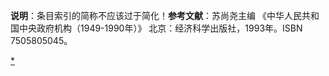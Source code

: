 <noinclude>'''说明'''：条目索引的简称不应该过于简化！</noinclude>{{Navbox
|bodyclass=hlist

|name=1954年中华人民共和国国务院
|title=[[1954年]][[中华人民共和国]][[中华人民共和国国务院|国务院]]
|state={{{state|autocollapse}}}
|image={{中华人民共和国国徽|60}}
|above= [[中华人民共和国国务院秘书厅|国务院秘书厅]]

|group1=[[中华人民共和国国务院组成人员|组成人员]]
|list1=
*[[中华人民共和国国务院总理|总理]]
*[[中华人民共和国国务院副总理|副总理]]
*[[国务院组成部门及其负责人列表|各组成部门负责人]]
*[[中华人民共和国国务院秘书长|国务院秘书长]]

|group2=[[国务院组成部门|组成部门]]
|list2=
*[[中华人民共和国内务部|内务部]]
*[[中华人民共和国外交部|外交部]]
*[[中华人民共和国国防部|国防部]]
*[[中华人民共和国公安部|公安部]]
*[[中华人民共和国司法部|司法部]]
*[[中华人民共和国监察部|监察部]]
*[[中华人民共和国财政部|财政部]]
*[[中华人民共和国粮食部|粮食部]]
*[[中华人民共和国商业部|商业部]]
*[[中华人民共和国对外贸易部|对外贸易部]]
*[[中华人民共和国重工业部|重工业部]]
*[[中华人民共和国第一机械工业部|第一机械工业部]]
*[[中央人民政府第二机械工业部|第二机械工业部]]
*[[中华人民共和国燃料工业部|燃料工业部]]
*[[中华人民共和国地质部|地质部]]
*[[中华人民共和国建筑工程部|建筑工程部]]
*[[中华人民共和国纺织工业部|纺织工业部]]
*[[中华人民共和国轻工业部|轻工业部]]
*[[中华人民共和国地方工业部|地方工业部]]
*[[中华人民共和国铁道部|铁道部]]
*[[中华人民共和国交通部|交通部]]
*[[中华人民共和国邮电部|邮电部]]
*[[中华人民共和国农业部|农业部]]
*[[中华人民共和国林业部|林业部]]
*[[中华人民共和国水利部|水利部]]
*[[中华人民共和国劳动部|劳动部]]
*[[中华人民共和国文化部|文化部]]
*[[中华人民共和国高等教育部|高等教育部]]
*[[中华人民共和国教育部|教育部]]
*[[中华人民共和国卫生部|卫生部]]
*[[中华人民共和国国家计划委员会|国家计划委员会]]
*[[中华人民共和国国家建设委员会|国家建设委员会]]
*[[中华人民共和国体育运动委员会|国家体育运动委员会]]
*[[中华人民共和国民族事务委员会|民族事务委员会]]
*[[中华人民共和国华侨事务委员会|华侨事务委员会]]

|group3=[[国务院直属机构|直属机构]]
|list3=
*[[中华人民共和国国家统计局|国家统计局]]
* [[中华人民共和国国家计量局|国家计量局]]
* [[中国人民银行]]
*[[中华人民共和国中央手工业管理局|中央手工业管理局]]
*[[中华人民共和国民用航空局|中国民用航空局]]
*[[中国气象局|中央气象局]]
*[[中华人民共和国中央工商行政管理局|中央工商行政管理局]]
*[[新华社|新华通讯社]]
*[[中华人民共和国广播事业局|广播事业局]]
*[[国家语言文字工作委员会|中国文字改革委员会]]
*[[中华人民共和国对外联络文化局|对外联络文化局]]
*[[国家宗教事务局|国务院宗教事务局]]
*[[国务院法制办公室|国务院法制局]]
*[[国务院人事局]]
*[[中央档案馆|国家档案局]]
*[[中央机要交通局]]
*[[国务院参事室|参事室]]
*[[国家外国专家局|专家工作局]]
*[[国家机关事务管理局|国务院机关事务管理局]]
*[[中华人民共和国国务院总理办公室|总理办公室]]

|group4=[[国务院办事机构|办公机构]]
|list4=
*[[国务院第一办公室]]
*[[国务院第二办公室]]
*[[国务院第三办公室]]
*[[国务院第四办公室]]
*[[国务院第五办公室]]
*[[国务院第六办公室]]
*[[国务院第七办公室]]
*[[国务院第八办公室]]

|belowstyle=text-align:center;
|below=[[1954年]][[9月21日]][[第一届全国人民代表大会#第一次会议|第一届全国人大第一次会议]]通过了《[[中华人民共和国国务院组织法|国务院组织法]]》，[[中华人民共和国国务院|国务院]]成立，原[[中央人民政府政务院]]的工作正式交由国务院接替。
}}<noinclude>'''参考文献'''：苏尚尧主编 《中华人民共和国中央政府机构（1949-1990年）》 北京：经济科学出版社，1993年。ISBN 7505805045。
[[Category:中华人民共和国国务院历史|*]]</noinclude>